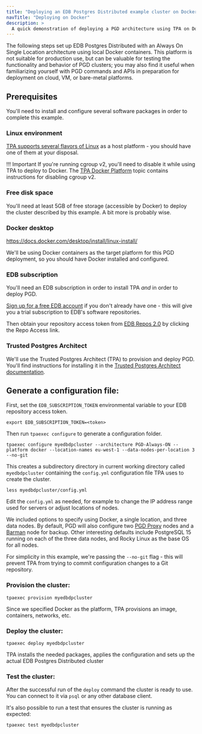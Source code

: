 ```yaml
---
title: "Deploying an EDB Postgres Distributed example cluster on Docker"
navTitle: "Deploying on Docker"
description: >
  A quick demonstration of deploying a PGD architecture using TPA on Docker
---
```



The following steps set up EDB Postgres Distributed with an Always On Single Location
architecture using local Docker containers. This platform is not suitable for production use, but can be valuable for testing the functionality and behavior of PGD clusters; you may also find it useful when familiarizing yourself with PGD commands and APIs in preparation for deployment on cloud, VM, or bare-metal platforms.

## Prerequisites

You'll need to install and configure several software packages in order to complete this example. 

### Linux environment

[TPA supports several flavors of Linux](/tpa/latest/INSTALL/) as a host platform - you should have one of them at your disposal. 

!!! Important
    If you're running cgroup v2, you'll need to disable it while using TPA to deploy to Docker. The [TPA Docker Platform](/tpa/latest/platform-docker/#cgroupversion) topic contains instructions for disabling cgroup v2.

### Free disk space

You'll need at least 5GB of free storage (accessible by Docker) to deploy the cluster described by this example. A bit more is probably wise.

### Docker desktop

https://docs.docker.com/desktop/install/linux-install/

We'll be using Docker containers as the target platform for this PGD deployment, so you should have Docker installed and configured.

### EDB subscription

You'll need an EDB subscription in order to install TPA *and* in order to deploy PGD. 

[Sign up for a free EDB account](https://www.enterprisedb.com/accounts/register) if you don't already have one - this will give you a trial subscription to EDB's software repositories. 

Then obtain your repository access token from [EDB Repos 2.0](https://www.enterprisedb.com/repos-downloads) by clicking the Repo Access link.

### Trusted Postgres Architect

We'll use the Trusted Postgres Architect (TPA) to provision and deploy PGD. You'll find instructions for installing it in the [Trusted Postgres Architect documentation](/tpa/latest/INSTALL/).

## Generate a configuration file:

First, set the `EDB_SUBSCRIPTION_TOKEN` environmental variable to your EDB repository access token.

```shell
export EDB_SUBSCRIPTION_TOKEN=<token>
```

Then run `tpaexec configure` to generate a configuration folder.

```shell
tpaexec configure myedbdpcluster --architecture PGD-Always-ON --platform docker --location-names eu-west-1 --data-nodes-per-location 3 --no-git
```

This creates a subdirectory directory in current working directory called `myedbdpcluster` containing the `config.yml` configuration file TPA uses to create the cluster.

```shell
less myedbdpcluster/config.yml
```

Edit the `config.yml` as needed, for example to change the IP address range used for servers or adjust locations of nodes.

We included options to specify using Docker, a single location, and three data nodes. By default, PGD will also configure two [PGD Proxy](routing/proxy/) nodes and a [Barman](backup#physical-backup) node for backup. Other interesting defaults include PostgreSQL 15 running on each of the three data nodes, and Rocky Linux as the base OS for all nodes.

For simplicity in this example, we're passing the `--no-git` flag - this will prevent TPA from trying to commit configuration changes to a Git repository. 


### Provision the cluster:
   
```shell
tpaexec provision myedbdpcluster
```

Since we specified Docker as the platform, TPA provisions an image, containers, networks, etc.

### Deploy the cluster: 

```shell
tpaexec deploy myedbdpcluster
```

TPA installs the needed packages, applies the configuration and sets up the actual EDB Postgres Distributed cluster
   
### Test the cluster:
   
After the successful run of the `deploy` command the cluster is ready to use. You can connect to it via `psql` or any other database client.

It's also possible to run a test that ensures the cluster is running as expected:

```shell
tpaexec test myedbdpcluster
```


